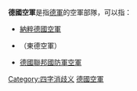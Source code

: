 '''德國空軍'''是指[[德軍|德軍]]的空軍部隊，可以指：
* [[納粹德國空軍|納粹德國空軍]]
* {{Link-de|國家人民軍空軍|Luftstreitkräfte der Nationalen Volksarmee}}（東德空軍）
* [[德國聯邦國防軍空軍|德國聯邦國防軍空軍]]
{{disamb}}
[[Category:四字消歧义|Category:四字消歧义]]
[[Category:德國空軍|]]
